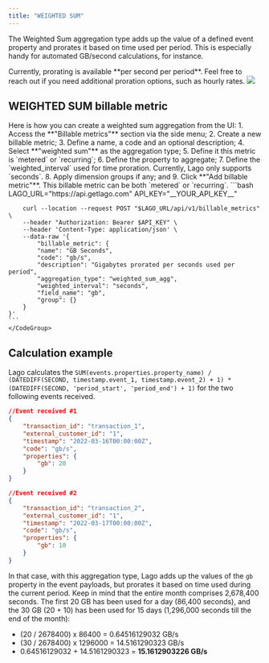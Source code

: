 ```yaml
---
title: "WEIGHTED SUM"
---
```


The Weighted Sum aggregation type adds up the value of a defined event property and prorates it based on time used per period. 
This is especially handy for automated GB/second calculations, for instance.

<Info>
    Currently, prorating is available **per second per period**. 
    Feel free to reach out if you need additional proration options, such as hourly rates.
</Info>

<Frame caption="WEIGHTED SUM calculation method">
  <img src="/guide/images/weighted-sum.png" />
</Frame>

## WEIGHTED SUM billable metric

<Tabs>
  <Tab title="Dashboard">
    Here is how you can create a weighted sum aggregation from the UI:
    1. Access the **"Billable metrics"** section via the side menu;
    2. Create a new billable metric;
    3. Define a name, a code and an optional description;
    4. Select **"weighted sum"** as the aggregation type;
    5. Define it this metric is `metered` or `recurring`;
    6. Define the property to aggregate;
    7. Define the `weighted_interval` used for time proration. Currently, Lago only supports `seconds`.
    8. Apply dimension groups if any; and
    9. Click **"Add billable metric"**.

<Info>
   This billable metric can be both `metered` or `recurring`.
</Info>
  </Tab>
  <Tab title="API">
    <CodeGroup>
    ```bash
        LAGO_URL="https://api.getlago.com"
        API_KEY="__YOUR_API_KEY__"

        curl --location --request POST "$LAGO_URL/api/v1/billable_metrics" \
        --header "Authorization: Bearer $API_KEY" \
        --header 'Content-Type: application/json' \
        --data-raw '{
            "billable_metric": {
            "name": "GB Seconds",
            "code": "gb/s",
            "description": "Gigabytes prorated per seconds used per period",
            "aggregation_type": "weighted_sum_agg",
            "weighted_interval": "seconds",
            "field_name": "gb",
            "group": {}
        }
    }'
    ```
    </CodeGroup>
  </Tab>
</Tabs>

## Calculation example
Lago calculates the `SUM(events.properties.property_name) / (DATEDIFF(SECOND, timestamp.event_1, timestamp.event_2) + 1) * (DATEDIFF(SECOND, 'period_start', 'period_end') + 1)` for the two following events received. 

```json
//Event received #1
{
    "transaction_id": "transaction_1",
    "external_customer_id": "1",
    "timestamp": "2022-03-16T00:00:00Z",
    "code": "gb/s",
    "properties": {
        "gb": 20
    }
}

//Event received #2
{
    "transaction_id": "transaction_2",
    "external_customer_id": "1",
    "timestamp": "2022-03-17T00:00:00Z",
    "code": "gb/s",
    "properties": {
        "gb": 10
    }
}
```

In that case, with this aggregation type, Lago adds up the values of the `gb` property in the event payloads, but prorates it based on time used during the current period.
Keep in mind that the entire month comprises 2,678,400 seconds. The first 20 GB has been used for a day (86,400 seconds), and the 30 GB (20 + 10) has been used for 15 days (1,296,000 seconds till the end of the month):
- (20 / 2678400) x 86400 = 0.64516129032 GB/s
- (30 / 2678400) x 1296000 = 14.5161290323 GB/s
- 0.64516129032 + 14.5161290323 = **15.1612903226 GB/s**